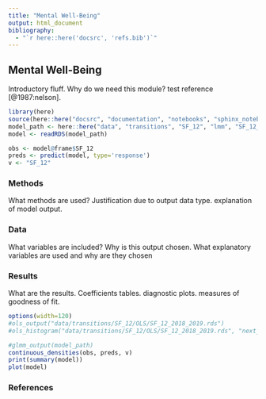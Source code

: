 ```yaml
---
title: "Mental Well-Being"
output: html_document
bibliography: 
  - "`r here::here('docsrc', 'refs.bib')`"
---
```


## Mental Well-Being

Introductory fluff. Why do we need this module? test reference [@1987:nelson].

```r
library(here)
source(here::here("docsrc", "documentation", "notebooks", "sphinx_notebook_utils.R"))
model_path <- here::here("data", "transitions", "SF_12", "lmm", "SF_12_LMM.rds")
model <- readRDS(model_path)

obs <- model@frame$SF_12
preds <- predict(model, type='response')
v <- "SF_12"
```

### Methods

What methods are used? Justification due to output data type. explanation of model output.

### Data

What variables are included? Why is this output chosen. What explanatory variables are used and why are they chosen

### Results

What are the results. Coefficients tables. diagnostic plots. measures of goodness of fit.

```r
options(width=120)
#ols_output("data/transitions/SF_12/OLS/SF_12_2018_2019.rds")
#ols_histogram("data/transitions/SF_12/OLS/SF_12_2018_2019.rds", "next_SF_12")

#glmm_output(model_path)
continuous_densities(obs, preds, v)
print(summary(model))
plot(model)
```

### References
